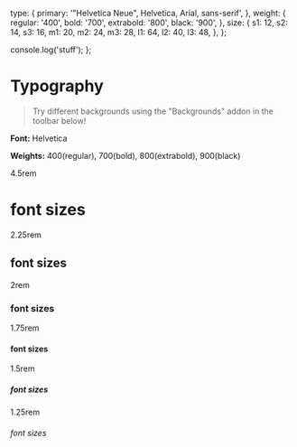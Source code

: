 
<Meta title="Theme/Typography" />

  type: {
    primary: '"Helvetica Neue", Helvetica, Arial, sans-serif',
  },
  weight: {
    regular: '400',
    bold: '700',
    extrabold: '800',
    black: '900',
  },
  size: {
    s1: 12,
    s2: 14,
    s3: 16,
    m1: 20,
    m2: 24,
    m3: 28,
    l1: 64,
    l2: 40,
    l3: 48,
  },
};


  console.log('stuff');
};


# Typography

> Try different backgrounds using the "Backgrounds" addon in the toolbar below!

**Font:** Helvetica

**Weights:** 400(regular), 700(bold), 800(extrabold), 900(black)

<Unstyled>
  <div class="border p-4 rounded-sm">
    <div class="d-flex align-items-center gap-5">
      <div class="text-muted mt-n3 w-1/4">4.5rem</div>
      <h1>font sizes</h1>
    </div>
    <div class="d-flex align-items-center gap-5">
      <div class="text-muted mt-n3">2.25rem</div>
      <h2>font sizes</h2>
    </div>
    <div class="d-flex align-items-center gap-5">
      <div class="text-muted mt-n3">2rem</div>
      <h3>font sizes</h3>
    </div>
    <div class="d-flex align-items-center gap-5">
      <div class="text-muted mt-n3">1.75rem</div>
      <h4>font sizes</h4>
    </div>
    <div class="d-flex align-items-center gap-5">
      <div class="text-muted mt-n3">1.5rem</div>
      <h5>font sizes</h5>
    </div>
    <div class="d-flex align-items-center gap-5">
      <div class="text-muted mt-n3">1.25rem</div>
      <h6>font sizes</h6>
    </div>
  </div>
</Unstyled>


